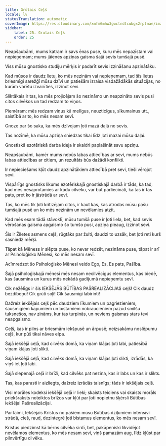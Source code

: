 ```yaml
---
title: Grūtais Ceļš
locale: lv
statusTranslation: automatic
coverImage: https://res.cloudinary.com/xmfm6mhw3gwctndtcubgx2rptnae/image/upload/v1741354419/small_cover_la_gran_rebelion_28716e29d2.webp
sidebar:
    label: 25. Grūtais Ceļš
    order: 25
---
```

Neapšaubāmi, mums katram ir savs ēnas puse, kuru mēs nepazīstam vai nepieņemam; mums jāienes apziņas gaisma šajā sevis tumšajā pusē.

Viss mūsu gnostisko studiju mērķis ir padarīt sevis izzināšanu apzinātāku.

Kad mūsos ir daudz lietu, ko mēs nezinām vai nepieņemam, tad šīs lietas briesmīgi sarežģī mūsu dzīvi un patiešām izraisa visdažādākās situācijas, no kurām varētu izvairīties, izzinot sevi.

Sliktākais ir tas, ka mēs projicējam šo nezināmo un neapzināto sevis pusi citos cilvēkos un tad redzam to viņos.

Piemēram: mēs redzam viņus kā melīgus, neuzticīgus, sīkumainus utt., saistībā ar to, ko mēs nesam sevī.

Gnoze par šo saka, ka mēs dzīvojam ļoti mazā daļā no sevis.

Tas nozīmē, ka mūsu apziņa sniedzas tikai līdz ļoti mazai mūsu daļai.

Gnostiskā ezotēriskā darba ideja ir skaidri paplašināt savu apziņu.

Neapšaubāmi, kamēr mums nebūs labas attiecības ar sevi, mums nebūs labas attiecības ar citiem, un rezultāts būs dažādi konflikti.

Ir nepieciešams kļūt daudz apzinātākiem attiecībā pret sevi, tieši vērojot sevi.

Vispārīgs gnostisks likums ezotēriskajā gnostiskajā darbā ir tāds, ka tad, kad mēs nesaprotamies ar kādu cilvēku, var būt pārliecināti, ka tas ir tas pats, pret ko ir jāstrādā ar sevi.

Tas, ko mēs tik ļoti kritizējam citos, ir kaut kas, kas atrodas mūsu pašu tumšajā pusē un ko mēs nezinām un nevēlamies atzīt.

Kad mēs esam tādā stāvoklī, mūsu tumšā puse ir ļoti liela, bet, kad sevis vērošanas gaisma apgaismo šo tumšo pusi, apziņa pieaug, izzinot sevi.

Šis ir Žiletes asmens ceļš, rūgtāks par žulti, daudzi to uzsāk, bet ļoti reti kurš sasniedz mērķi.

Tāpat kā Mēness ir slēpta puse, ko nevar redzēt, nezināma puse, tāpat ir arī ar Psiholoģisko Mēnesi, ko mēs nesam sevī.

Acīmredzot šo Psiholoģisko Mēnesi veido Ego, Es, Es pats, Pašība.

Šajā psiholoģiskajā mēnesī mēs nesam necilvēcīgus elementus, kas biedē, kas šausmina un kurus mēs nekādā gadījumā nepieņemtu sevī.

Cik nežēlīgs ir šis IEKŠĒJĀS BŪTĪBAS PAŠREALIZĀCIJAS ceļš! Cik daudz bezdibeņu! Cik grūti soļi! Cik šausmīgi labirinti!

Dažreiz iekšējais ceļš pēc daudziem līkumiem un pagriezieniem, šausmīgiem kāpumiem un bīstamiem nobraucieniem pazūd smilšu tuksnešos, nav zināms, kur tas turpinās, un neviens gaismas stars tevi neapgaismo.

Ceļš, kas ir pilns ar briesmām iekšpusē un ārpusē; neizsakāmu noslēpumu ceļš, kur pūš tikai nāves elpa.

Šajā iekšējā ceļā, kad cilvēks domā, ka viņam klājas ļoti labi, patiesībā viņam klājas ļoti slikti.

Šajā iekšējā ceļā, kad cilvēks domā, ka viņam klājas ļoti slikti, izrādās, ka viņš iet ļoti labi.

Šajā slepenajā ceļā ir brīži, kad cilvēks pat nezina, kas ir labs un kas ir slikts.

Tas, kas parasti ir aizliegts, dažreiz izrādās taisnīgs; tāds ir iekšējais ceļš.

Visi morāles kodeksi iekšējā ceļā ir lieki; skaists teiciens vai skaists morāls priekšraksts noteiktos brīžos var kļūt par ļoti nopietnu šķērsli Būtības iekšējai Pašrealizācijai.

Par laimi, Iekšējais Kristus no pašiem mūsu Būtības dziļumiem intensīvi strādā, cieš, raud, dezintegrē ļoti bīstamus elementus, ko mēs nesam sevī.

Kristus piedzimst kā bērns cilvēka sirdī, bet, pakāpeniski likvidējot nevēlamos elementus, ko mēs nesam sevī, viņš pamazām aug, līdz kļūst par pilnvērtīgu cilvēku.

